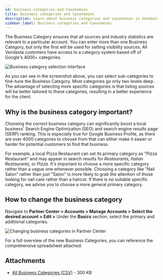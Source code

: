 ```yaml
---
id: business-categories-and-taxonomies
title: Business categories and taxonomies
description: Learn about business categories and taxonomies in Vendasta and why they are important for SEO and search rankings.
sidebar_label: Business categories and taxonomies
---
```


The Business Category ensures that all sources and industry statistics are relevant to a particular account. You can enter more than one Business Category, but only the first will be used for setting visibility sources. All Vendasta customers have access to a category system based off of Google's 4000+ categories.

![Business category selection interface](/img/accounts/business_categories_1.jpg)

As you can see in the screenshot above, you can select sub-categories to fine-tune the Business Category. Most categories go only two levels deep. The advantage of selecting more specific categories is that listing sources will be better tailored to these categories, resulting in a better experience for the client.

## Why is the business category important?

Choosing the correct business category can significantly boost a local business' Search Engine Optimization (SEO) and search engine results page (SERP) ranking. This is especially true for Google Business Profile, as there are over 4000 categories to choose from that can either make it easier or harder for potential customers to find that business.

For example, a local Pizza Restaurant can set its primary category as "Pizza Restaurant" and may appear in search results for *Restaurants*, *Italian Restaurants*, or *Pizza*. It's important to choose a more specific category rather than a vague one whenever possible. Choosing a category like "Nail Salon" rather than just "Salon" is more likely to grab the attention of those looking for nail care rather than a haircut. If there is no suitable specific category, we advise you to choose a more general primary category.

## How to change the business category

Navigate to **Partner Center > Accounts > Manage Accounts > Select the desired account > Edit >** Under the **Basics** section, select the primary and additional categories.

![Changing business categories in Partner Center](/img/accounts/business_categories_2.jpg)

For a full overview of the new Business Categories, you can reference the comprehensive spreadsheet attached.

## Attachments

- [All Business Categories (CSV)](/attachments/accounts/AllVCategories.csv) - 300 KB